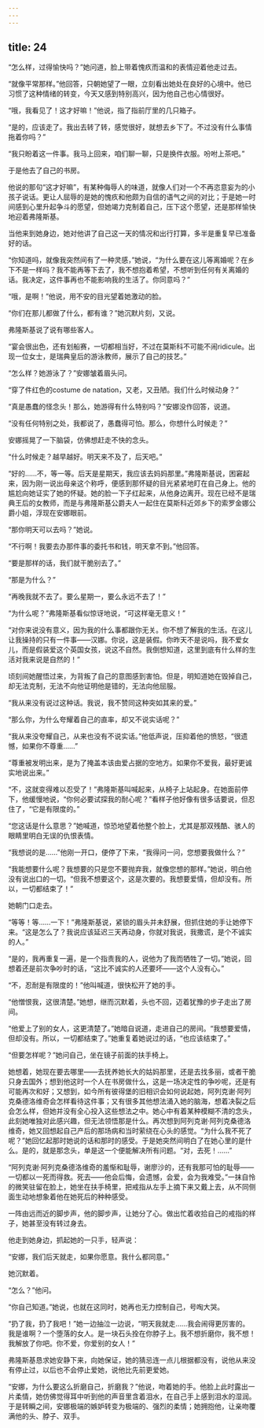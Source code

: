 ```yaml
---
---
---
```

title: 24
---




“怎么样，过得愉快吗？”她问道，脸上带着愧疚而温和的表情迎着他走过去。

“就像平常那样。”他回答，只朝她望了一眼，立刻看出她处在良好的心境中。他已习惯了这种情绪的转变，今天又感到特别高兴，因为他自己也心情很好。

“哦，我看见了！这才好嘛！”他说，指了指前厅里的几只箱子。

“是的，应该走了。我出去转了转，感觉很好，就想去乡下了。不过没有什么事情拖着你吗？”

“我只盼着这一件事。我马上回来，咱们聊一聊，只是换件衣服。吩咐上茶吧。”

于是他去了自己的书房。

他说的那句“这才好嘛”，有某种侮辱人的味道，就像人们对一个不再恣意妄为的小孩子说话。更让人屈辱的是她的愧疚和他颇为自信的语气之间的对比；于是她一时间感到心里升起争斗的愿望，但她竭力克制着自己，压下这个愿望，还是那样愉快地迎着弗隆斯基。

当他来到她身边，她对他讲了自己这一天的情况和出行打算，多半是重复早已准备好的话。

“你知道吗，就像我突然间有了一种灵感，”她说，“为什么要在这儿等离婚呢？在乡下不是一样吗？我不能再等下去了，我不想抱着希望，不想听到任何有关离婚的话。我决定，这件事再也不能影响我的生活了。你同意吗？”

“哦，是啊！”他说，用不安的目光望着她激动的脸。

“你们在那儿都做了什么，都有谁？”她沉默片刻，又说。

弗隆斯基说了说有哪些客人。

“宴会很出色，还有划船赛，一切都相当好，不过在莫斯科不可能不闹ridicule。出现一位女士，是瑞典皇后的游泳教师，展示了自己的技艺。”

“怎么样？她游泳了？”安娜皱着眉头问。

“穿了件红色的costume de natation，又老，又丑陋。我们什么时候动身？”

“真是愚蠢的怪念头！那么，她游得有什么特别吗？”安娜没作回答，说道。

“没有任何特别之处，我都说了，愚蠢得可怕。那么，你想什么时候走？”

安娜摇晃了一下脑袋，仿佛想赶走不快的念头。

“什么时候走？越早越好。明天来不及了，后天吧。”

“好的……不，等一等。后天是星期天，我应该去妈妈那里。”弗隆斯基说，困窘起来，因为刚一说出母亲这个称呼，便感到那怀疑的目光紧紧地盯在自己身上。他的尴尬向她证实了她的怀疑。她的脸一下子红起来，从他身边离开。现在已经不是瑞典王后的女教师，而是与弗隆斯基公爵夫人一起住在莫斯科近郊乡下的索罗金娜公爵小姐，浮现在安娜眼前。

“那你明天可以去吗？”她说。

“不行啊！我要去办那件事的委托书和钱，明天拿不到。”他回答。

“要是那样的话，我们就干脆别去了。”

“那是为什么？”

“再晚我就不去了。要么星期一，要么永远不去了！”

“为什么呢？”弗隆斯基看似惊讶地说，“可这样毫无意义！”

“对你来说没有意义，因为我的什么事都跟你无关。你不想了解我的生活。在这儿让我操持的只有一件事——汉娜。你说，这是装假。你昨天不是说吗，我不爱女儿，而是假装爱这个英国女孩，说这不自然。我倒想知道，这里到底有什么样的生活对我来说是自然的！”

顷刻间她醒悟过来，为背叛了自己的意图感到害怕。但是，明知道她在毁掉自己，却无法克制，无法不向他证明他是错的，无法向他屈服。

“我从来没有说过这种话。我说，我不赞同这种突如其来的爱。”

“那么你，为什么夸耀着自己的直率，却又不说实话呢？”

“我从来没夸耀自己，从来也没有不说实话。”他低声说，压抑着他的愤怒，“很遗憾，如果你不尊重……”

“尊重被发明出来，是为了掩盖本该由爱占据的空地方。如果你不爱我，最好更诚实地说出来。”

“不，这就变得难以忍受了！”弗隆斯基叫喊起来，从椅子上站起身。在她面前停下，他缓慢地说，“你何必要试探我的耐心呢？”看样子他好像有很多话要说，但忍住了，“它是有限度的。”

“您这话是什么意思？”她喊道，惊恐地望着他整个脸上，尤其是那双残酷、骇人的眼睛里明白无误的仇恨表情。

“我想说的是……”他刚一开口，便停了下来，“我得问一问，您想要我做什么？”

“我能想要什么呢？我想要的只是您不要抛弃我，就像您想的那样。”她说，明白他没有说出口的一切。“但我不想要这个，这是次要的。我想要爱情，但却没有。所以，一切都结束了！”

她朝门口走去。

“等等！等……一下！”弗隆斯基说，紧锁的眉头并未舒展，但抓住她的手让她停下来。“这是怎么了？我说应该延迟三天再动身，你就对我说，我撒谎，是个不诚实的人。”

“是的，我再重复一遍，是一个指责我的人，说他为了我而牺牲了一切。”她说，回想着还是前次争吵时的话，“这比不诚实的人还要坏——这个人没有心。”

“不，忍耐是有限度的！”他叫喊道，很快松开了她的手。

“他憎恨我，这很清楚。”她想，继而沉默着，头也不回，迈着犹豫的步子走出了房间。

“他爱上了别的女人，这更清楚了。”她暗自说道，走进自己的房间。“我想要爱情，但却没有。所以，一切都结束了。”她重复着她说过的话，“也应该结束了。”

“但要怎样呢？”她问自己，坐在镜子前面的扶手椅上。

她想着，她现在要去哪里——去抚养她长大的姑妈那里，还是去找多丽，或者干脆只身去国外；想到他这时一个人在书房做什么，这是一场决定性的争吵呢，还是有可能再次和好；又想到，如今所有彼得堡的旧相识会如何说起她，阿列克谢·阿列克桑德洛维奇会怎样看待这件事；又有很多其他想法涌入她的脑海，想着决裂之后会怎么样，但她并没有全心投入这些想法之中。她心中有着某种模糊不清的念头，此刻她唯独对此感兴趣，但无法领悟那是什么。再次想到阿列克谢·阿列克桑德洛维奇，她又回想起自己产后的那场病和当时萦绕在心头的感觉。“为什么我不死了呢？”她回忆起那时她说的话和那时的感受。于是她突然间明白了在她心里的是什么。是的，就是那念头，单是这一个便能解决所有问题。“对，去死！……”

“阿列克谢·阿列克桑德洛维奇的羞惭和耻辱，谢廖沙的，还有我那可怕的耻辱——一切都以一死而得救。死去——他会后悔，会遗憾，会爱，会为我难受。”一抹自怜的微笑驻留在脸上，她坐在扶手椅里，把戒指从左手上摘下来又戴上去，从不同侧面生动地想象着他在她死后的种种感受。

一阵由远而近的脚步声，他的脚步声，让她分了心。做出忙着收拾自己的戒指的样子，她甚至没有转过身去。

他走到她身边，抓起她的一只手，轻声说：

“安娜，我们后天就走，如果你愿意。我什么都同意。”

她沉默着。

“怎么？”他问。

“你自己知道。”她说，也就在这同时，她再也无力控制自己，号啕大哭。

“扔了我，扔了我吧！”她一边抽泣一边说，“明天我就走……我会闹得更厉害的。我是谁啊？一个堕落的女人。是一块石头拴在你脖子上。我不想折磨你，我不想！我解放了你吧。你不爱，你爱别的女人！”

弗隆斯基恳求她安静下来，向她保证，她的猜忌连一点儿根据都没有，说他从来没有停止过，以后也不会停止爱她，说他比先前更爱她。

“安娜，为什么要这么折磨自己，折磨我？”他说，吻着她的手。他脸上此时露出一片柔情，她仿佛觉得耳中听到他的声音里含着泪水，在自己手上感到泪水的湿润。于是转瞬之间，安娜极端的嫉妒转变为极端的、强烈的柔情；她拥抱他，让亲吻覆满他的头、脖子、双手。